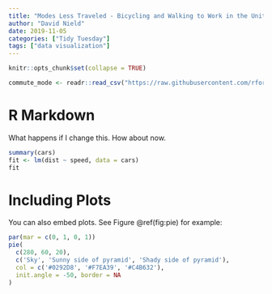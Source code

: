 ```yaml
---
title: "Modes Less Traveled - Bicycling and Walking to Work in the United States: 2008-2012"
author: "David Nield"
date: 2019-11-05
categories: ["Tidy Tuesday"]
tags: ["data visualization"]
---
```


```r
knitr::opts_chunk$set(collapse = TRUE)

commute_mode <- readr::read_csv("https://raw.githubusercontent.com/rfordatascience/tidytuesday/master/data/2019/2019-11-05/commute.csv")
```

# R Markdown

What happens if I change this. How about now.

```r
summary(cars)
fit <- lm(dist ~ speed, data = cars)
fit
```

# Including Plots

You can also embed plots. See Figure \@ref(fig:pie) for example:

```r
par(mar = c(0, 1, 0, 1))
pie(
  c(280, 60, 20),
  c('Sky', 'Sunny side of pyramid', 'Shady side of pyramid'),
  col = c('#0292D8', '#F7EA39', '#C4B632'),
  init.angle = -50, border = NA
)
```
